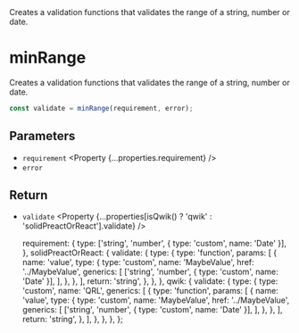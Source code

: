 
<Title>minRange</Title>
<Description>
  Creates a validation functions that validates the range of a string, number or
  date.
</Description>

# minRange

Creates a validation functions that validates the range of a string, number or date.

```ts
const validate = minRange(requirement, error);
```

## Parameters

- `requirement` <Property {...properties.requirement} />
- `error` <Property type="string" />

## Return

- `validate` <Property {...properties[isQwik() ? 'qwik' : 'solidPreactOrReact'].validate} />

  requirement: {
    type: ['string', 'number', { type: 'custom', name: 'Date' }],
  },
  solidPreactOrReact: {
    validate: {
      type: {
        type: 'function',
        params: [
          {
            name: 'value',
            type: {
              type: 'custom',
              name: 'MaybeValue',
              href: '../MaybeValue',
              generics: [
                ['string', 'number', { type: 'custom', name: 'Date' }],
              ],
            },
          },
        ],
        return: 'string',
      },
    },
  },
  qwik: {
    validate: {
      type: {
        type: 'custom',
        name: 'QRL',
        generics: [
          {
            type: 'function',
            params: [
              {
                name: 'value',
                type: {
                  type: 'custom',
                  name: 'MaybeValue',
                  href: '../MaybeValue',
                  generics: [
                    ['string', 'number', { type: 'custom', name: 'Date' }],
                  ],
                },
              },
            ],
            return: 'string',
          },
        ],
      },
    },
  },
};

